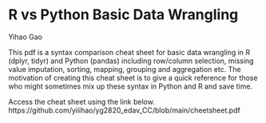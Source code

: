 # R vs Python Basic Data Wrangling

Yihao Gao

This pdf is a syntax comparison cheat sheet for basic data wrangling in R (dplyr, tidyr) and Python (pandas) including row/column selection, missing value imputation, sorting, mapping, grouping and aggregation etc. The motivation of creating this cheat sheet is to give a quick reference for those who might sometimes mix up these syntax in Python and R and save time.

Access the cheat sheet using the link below.
https://github.com/yiiihao/yg2820_edav_CC/blob/main/cheetsheet.pdf
